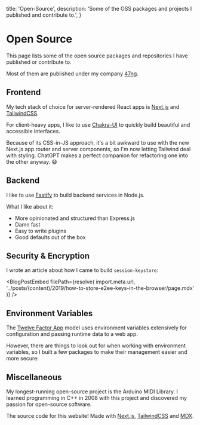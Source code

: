   title: 'Open-Source',
  description:
    'Some of the OSS packages and projects I published and contribute to.',
}


# Open Source

This page lists some of the open source packages and repositories I have published or contribute to.

Most of them are published under my company [47ng](https://github.com/47ng).

## Frontend

My tech stack of choice for server-rendered React apps is [Next.js](https://nextjs.org/)
and [TailwindCSS](https://tailwindcss.com/).

For client-heavy apps, I like to use [Chakra-UI](https://chakra-ui.com/) to
quickly build beautiful and accessible interfaces.

Because of its CSS-in-JS approach, it's a bit awkward to use with the
new Next.js app router and server components, so I'm now letting Tailwind deal
with styling. ChatGPT makes a perfect companion for refactoring one into the other
anyway. 😄

<NpmPackage
  pkg="next-usequerystate"
  repo="47ng/next-usequerystate"
  accent="text-indigo-500 dark:text-indigo-400"
  versionRollout={6}
/>

## Backend

I like to use [Fastify](https://fastify.io) to build backend services in Node.js.

What I like about it:

- More opinionated and structured than Express.js
- Damn fast
- Easy to write plugins
- Good defaults out of the box

<NpmPackage
  pkg="fastify-micro"
  repo="47ng/fastify-micro"
  accent="text-amber-500"
/>

<NpmPackage
  pkg="fastify-cron"
  repo="47ng/fastify-cron"
  accent="text-green-500"
/>

<GitHubRepo slug="47ng/actions-clever-cloud" />

## Security & Encryption

<NpmPackage pkg="session-keystore" repo="47ng/session-keystore" />

I wrote an article about how I came to build `session-keystore`:


<BlogPostEmbed
  filePath={resolve(
    import.meta.url,
    '../posts/(content)/2019/how-to-store-e2ee-keys-in-the-browser/page.mdx'
  )}
/>

<NpmPackage pkg="@47ng/cloak" repo="47ng/cloak" />

<GitHubRepo slug="SocialGouv/e2esdk" />

## Environment Variables

The [Twelve Factor App](https://12factor.net/config) model uses environment
variables extensively for configuration and passing runtime data to a web app.

However, there are things to look out for when working with environment
variables, so I built a few packages to make their management easier and more
secure:

<NpmPackage pkg="redact-env" repo="47ng/redact-env" />

<NpmPackage pkg="env-alias" repo="47ng/env-alias" />

<NpmPackage pkg="@47ng/check-env" repo="47ng/check-env" />

## Miscellaneous

<NpmPackage pkg="@47ng/codec" repo="47ng/codec" />

My longest-running open-source project is the Arduino MIDI Library. I learned programming in C++ in 2008 with this project and discovered my passion for open-source software.

<GitHubRepo slug="FortySevenEffects/arduino_midi_library" />

The source code for this website! Made with <a href="https://nextjs.org" className="underline">Next.js</a>, <a href="https://tailwindcss.com" className="underline">TailwindCSS</a> and <a href="https://mdxjs.com/" className="underline">MDX</a>.

<GitHubRepo slug="franky47/francoisbest.com" />
